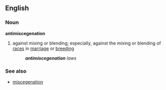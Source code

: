 ==English==

===Noun===
'''antimiscegenation'''
#against mixing or blending; especially, against the mixing or blending of [[race]]s in [[marriage]] or [[breed]]ing
#:'''''antimiscegenation''' laws''

===See also===
*[[miscegenation]]